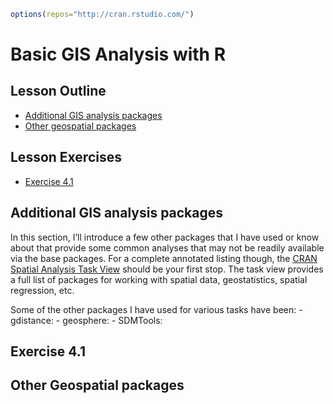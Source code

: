 ```r
options(repos="http://cran.rstudio.com/")
```

# Basic GIS Analysis with R

## Lesson Outline
- [Additional GIS analysis packages](#additional-gis-analysis-packages)
- [Other geospatial packages](#other-geospatial-packages)

## Lesson Exercises
- [Exercise 4.1](#exercise-41)

## Additional GIS analysis packages
In this section, I'll introduce a few other packages that I have used or know about that provide some common analyses that may not be readily available via the base packages.  For a complete annotated listing though, the [CRAN Spatial Analysis Task View](https://cran.r-project.org/web/views/Spatial.html) should be your first stop.  The task view provides a full list of packages for working with spatial data, geostatistics, spatial regression, etc.  

Some of the other packages I have used for various tasks have been:
- gdistance: 
- geosphere:
- SDMTools:

## Exercise 4.1

## Other Geospatial packages

